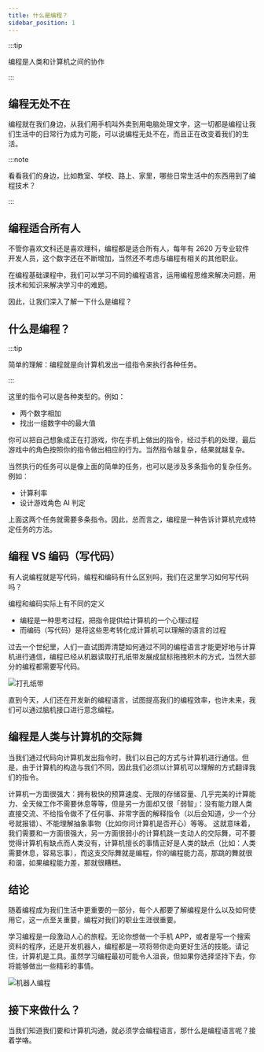 ```yaml
---
title: 什么是编程？
sidebar_position: 1
---
```


:::tip

编程是人类和计算机之间的协作

:::

## 编程无处不在

编程就在我们身边，从我们用手机叫外卖到用电脑处理文字，这一切都是编程让我们生活中的日常行为成为可能，可以说编程无处不在，而且正在改变着我们的生活。

:::note

看看我们的身边，比如教室、学校、路上、家里，哪些日常生活中的东西用到了编程技术？

:::

## 编程适合所有人

不管你喜欢文科还是喜欢理科，编程都是适合所有人，每年有 2620 万专业软件开发人员，这个数字还在不断增加，当然还不考虑与编程有相关的其他职业。

在编程基础课程中，我们可以学习不同的编程语言，运用编程思维来解决问题，用技术和知识来解决学习中的难题。

因此，让我们深入了解一下什么是编程？

## 什么是编程？

:::tip

简单的理解：编程就是向计算机发出一组指令来执行各种任务。

:::

这里的指令可以是各种类型的。例如：

- 两个数字相加
- 找出一组数字中的最大值

你可以把自己想象成正在打游戏，你在手机上做出的指令，经过手机的处理，最后游戏中的角色按照你的指令做出相应的行为。当然指令越复杂，结果就越复杂。

当然执行的任务可以是像上面的简单的任务，也可以是涉及多条指令的复杂任务。例如：

- 计算利率
- 设计游戏角色 AI 判定

上面这两个任务就需要多条指令。因此，总而言之，编程是一种告诉计算机完成特定任务的方法。

## 编程 VS 编码（写代码）

有人说编程就是写代码，编程和编码有什么区别吗，我们在这里学习如何写代码吗？

编程和编码实际上有不同的定义

- 编程是一种思考过程，把指令提供给计算机的一个心理过程
- 而编码（写代码）是将这些思考转化成计算机可以理解的语言的过程

过去一个世纪里，人们一直试图弄清楚如何通过不同的编程语言才能更好地与计算机进行通信，编程已经从机器读取打孔纸带发展成鼠标拖拽积木的方式，当然大部分的编程都需要写代码。

![打孔纸带](./纸带.gif)

直到今天，人们还在开发新的编程语言，试图提高我们的编程效率，也许未来，我们可以通过脑机接口进行意念编程。

## 编程是人类与计算机的交际舞

当我们通过代码向计算机发出指令时，我们以自己的方式与计算机进行通信。但是，由于计算机的构造与我们不同，因此我们必须以计算机可以理解的方式翻译我们的指令。

计算机一方面很强大：拥有极快的预算速度、无限的存储容量、几乎完美的计算能力、全天候工作不需要休息等等，但是另一方面却又很「弱智」：没有能力跟人类直接交流、不给指令做不了任何事、非常字面的解释指令（以后会知道，少一个分号就报错）、不能理解抽象事物（比如你问计算机是否开心）等等。
这就意味着，我们需要和一方面很强大，另一方面很弱小的计算机跳一支动人的交际舞，可不要觉得计算机有缺点而人类没有，计算机擅长的事情正好是人类的缺点（比如：人类需要休息，容易忘事），而这支交际舞就是编程，你的编程能力高，那跳的舞就很和谐，如果编程能力差，那就很糟糕。

## 结论

随着编程成为我们生活中更重要的一部分，每个人都要了解编程是什么以及如何使用它，这一点至关重要，编程对我们的职业生涯很重要。

学习编程是一段激动人心的旅程。无论你想做一个手机 APP，或者是写一个搜索资料的程序，还是开发机器人，编程都是一项将带你走向更好生活的技能。请记住，计算机是工具。虽然学习编程最初可能令人沮丧，但如果你选择坚持下去，你将能够做出一些精彩的事情。

![机器人编程](./机器人编程.gif)

## 接下来做什么？

当我们知道我们要和计算机沟通，就必须学会编程语言，那什么是编程语言呢？接着学咯。
